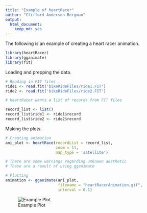 ```yaml
---
title: "Example of heartRacer"
author: "Clifford Anderson-Bergman"
output: 
  html_document:
    keep_md: yes
---
```


The following is an example of creating a heart racer animation. 

```r
library(heartRacer)
library(gganimate)
library(fit)
```

Loading and prepping the data.

```r
# Reading in FIT files 
ride1 <- read.fit('bikeRideFiles/ride1.FIT')
ride2 <- read.fit('bikeRideFiles/ride2.FIT')

# heartRacer wants a list of records from FIT files

record_list <- list()
record_list$ride1 <- ride1$record
record_list$ride2 <- ride2$record
```

Making the plots. 

```r
# Creating animation
ani_plot <- heartRace(recordList = record_list,
                      zoom = 11, 
                      map_type = 'satellite')

# There are some warnings regarding unknown aesthetic
# These are a result of using gganimate

# Plotting
animation <- gganimate(ani_plot, 
                       filename = "heartRacerAnimation.gif",
                       interval = 0.1)
```

![Example Plot](heartRacerAnimation.gif)
